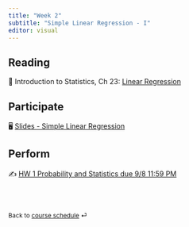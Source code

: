 ```yaml
---
title: "Week 2"
subtitle: "Simple Linear Regression - I"
editor: visual
---
```


## Reading

📖 Introduction to Statistics, Ch 23: [Linear Regression](https://chenghanyu-introstatsbook.netlify.app/model-reg)

## Participate

🖥️ [Slides - Simple Linear Regression](/slides/04-slr.html)

## Perform

✍️ [HW 1 Probability and Statistics due 9/8 11:59 PM](/hw/hw-1.html)

<br><br>

::: {style="font-size: 0.875em;"}
Back to [course schedule](/ "Course schedule") ⏎
:::
